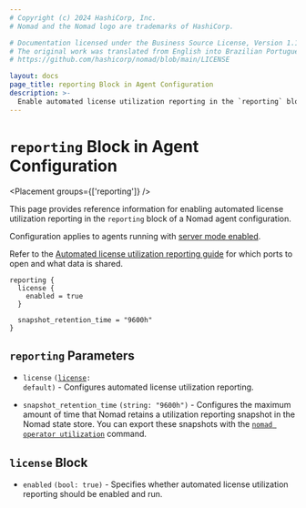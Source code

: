 ```yaml
---
# Copyright (c) 2024 HashiCorp, Inc.
# Nomad and the Nomad logo are trademarks of HashiCorp.

# Documentation licensed under the Business Source License, Version 1.1.
# The original work was translated from English into Brazilian Portuguese.
# https://github.com/hashicorp/nomad/blob/main/LICENSE

layout: docs
page_title: reporting Block in Agent Configuration
description: >-
  Enable automated license utilization reporting in the `reporting` block of a Nomad agent configuration. Configuration applies to agents running Nomad Enterprise with server mode enabled.
---
```


# `reporting` Block in Agent Configuration

<Placement groups={['reporting']} />
<EnterpriseAlert product="nomad"/>

This page provides reference information for enabling automated license
utilization reporting in the `reporting` block of a Nomad agent configuration.

Configuration applies to agents running with [server mode
enabled][server_mode_enabled].

Refer to the [Automated license utilization reporting
guide][automated_license_utilization_reporting] for which ports to open and what
data is shared.

```hcl
reporting {
  license {
    enabled = true
  }

  snapshot_retention_time = "9600h"
}
```

## `reporting` Parameters

- `license` <code>([license](#license-block): default)</code> - Configures
  automated license utilization reporting.

- `snapshot_retention_time` `(string: "9600h")` - Configures the maximum amount
  of time that Nomad retains a utilization reporting snapshot in the Nomad
  state store. You can export these snapshots with the [`nomad operator
  utilization`][] command.

## `license` Block

- `enabled` `(bool: true)` - Specifies whether automated license utilization
  reporting should be enabled and run.

[server_mode_enabled]: /nomad/docs/configuration/server#enabled
[automated_license_utilization_reporting]: /nomad/docs/enterprise/license/utilization-reporting
[`nomad operator utilization`]: /nomad/docs/commands/operator/utilization
